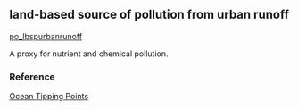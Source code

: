 ## land-based source of pollution from urban runoff

[po_lbspurbanrunoff](https://github.com/OHI-Science/mhi/blob/master/region2017/layers/)

A proxy for nutrient and chemical pollution.

### Reference

[Ocean Tipping Points](http://www.pacioos.hawaii.edu/projects/oceantippingpoints/#data)